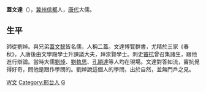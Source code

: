 {{unreferenced|time=2014-5-2}}
'''蓋文達'''（{{bd|？||？||}}），[[冀州|冀州]][[信都|信都]]人，[[唐代|唐代]]大儒。
==生平==
師從劉焯。與兄弟[[蓋文懿|蓋文懿]]皆名儒，人稱二蓋。文達博覽群書，尤精於三家《春秋》，入唐後由文學殿學士升諫議大夫，拜崇賢學士。刺史[[竇抗|竇抗]]曾召集諸生，跟他進行辯論。當時大儒[[劉焯|劉焯]]、[[劉軌思|劉軌思]]、[[孔穎達|孔穎達]]等人均在現場。文達對答如流，竇抗覺得好奇，問他是跟作學問的。劉焯說這個人的學問，出於自然，並無門戶之見。

{{十八學士}}

[[Category:蓋姓|W文]]
[[Category:邢台人|Category:邢台人]]
[[Category:唐朝政治人物|G]]
